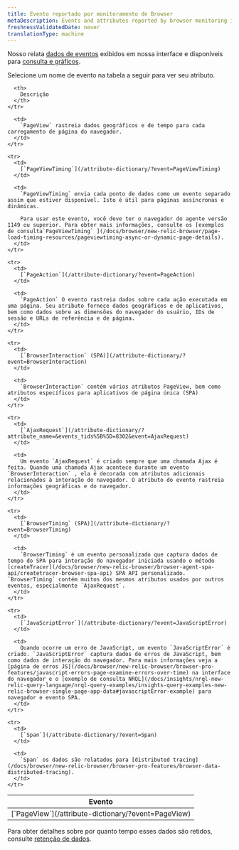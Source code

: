 ```yaml
---
title: Evento reportado por monitoramento de Browser
metaDescription: Events and attributes reported by browser monitoring in New Relic.
freshnessValidatedDate: never
translationType: machine
---
```


Nosso [<InlinePopover type="browser"/>](/docs/browser/browser-monitoring/getting-started/introduction-browser-monitoring)relata [dados de eventos](/docs/using-new-relic/data/understand-data/new-relic-data-types#event-data) exibidos em nossa interface e disponíveis para [consulta e gráficos](/docs/using-new-relic/data/understand-data/query-new-relic-data).

Selecione um nome de evento na tabela a seguir para ver seu atributo.

<table>
  <thead>
    <tr>
      <th style={{ width: "250px" }}>
        Evento
      </th>

      <th>
        Descrição
      </th>
    </tr>
  </thead>

  <tbody>
    <tr>
      <td>
        [`PageView`](/attribute-dictionary/?event=PageView)
      </td>

      <td>
        `PageView` rastreia dados geográficos e de tempo para cada carregamento de página do navegador.
      </td>
    </tr>

    <tr>
      <td>
        [`PageViewTiming`](/attribute-dictionary/?event=PageViewTiming)
      </td>

      <td>
        `PageViewTiming` envia cada ponto de dados como um evento separado assim que estiver disponível. Isto é útil para páginas assíncronas e dinâmicas.

        Para usar este evento, você deve ter o navegador do agente versão 1149 ou superior. Para obter mais informações, consulte os [exemplos de consulta`PageViewTiming` ](/docs/browser/new-relic-browser/page-load-timing-resources/pageviewtiming-async-or-dynamic-page-details).
      </td>
    </tr>

    <tr>
      <td>
        [`PageAction`](/attribute-dictionary/?event=PageAction)
      </td>

      <td>
        `PageAction` O evento rastreia dados sobre cada ação executada em uma página. Seu atributo fornece dados geográficos e de aplicativos, bem como dados sobre as dimensões do navegador do usuário, IDs de sessão e URLs de referência e de página.
      </td>
    </tr>

    <tr>
      <td>
        [`BrowserInteraction` (SPA)](/attribute-dictionary/?event=BrowserInteraction)
      </td>

      <td>
        `BrowserInteraction` contém vários atributos PageView, bem como atributos específicos para aplicativos de página única (SPA)
      </td>
    </tr>

    <tr>
      <td>
        [`AjaxRequest`](/attribute-dictionary/?attribute_name=&events_tids%5B%5D=8302&event=AjaxRequest)
      </td>

      <td>
        Um evento `AjaxRequest` é criado sempre que uma chamada Ajax é feita. Quando uma chamada Ajax acontece durante um evento `BrowserInteraction` , ela é decorada com atributos adicionais relacionados à interação do navegador. O atributo do evento rastreia informações geográficas e do navegador.
      </td>
    </tr>

    <tr>
      <td>
        [`BrowserTiming` (SPA)](/attribute-dictionary/?event=BrowserTiming)
      </td>

      <td>
        `BrowserTiming` é um evento personalizado que captura dados de tempo do SPA para interação do navegador iniciada usando o método [createTracer](/docs/browser/new-relic-browser/browser-agent-spa-api/createtracer-browser-spa-api) SPA API personalizado. `BrowserTiming` contém muitos dos mesmos atributos usados por outros eventos, especialmente `AjaxRequest`.
      </td>
    </tr>

    <tr>
      <td>
        [`JavaScriptError`](/attribute-dictionary/?event=JavaScriptError)
      </td>

      <td>
        Quando ocorre um erro de JavaScript, um evento `JavaScriptError` é criado. `JavaScriptError` captura dados de erros de JavaScript, bem como dados de interação do navegador. Para mais informações veja a [página de erros JS](/docs/browser/new-relic-browser/browser-pro-features/javascript-errors-page-examine-errors-over-time) na interface do navegador e o [exemplo de consulta NRQL](/docs/insights/nrql-new-relic-query-language/nrql-query-examples/insights-query-examples-new-relic-browser-single-page-app-data#javascriptError-example) para navegador e evento SPA.
      </td>
    </tr>

    <tr>
      <td>
        [`Span`](/attribute-dictionary/?event=Span)
      </td>

      <td>
        `Span` os dados são relatados para [distributed tracing](/docs/browser/new-relic-browser/browser-pro-features/browser-data-distributed-tracing).
      </td>
    </tr>
  </tbody>
</table>

Para obter detalhes sobre por quanto tempo esses dados são retidos, consulte [retenção de dados](/docs/data-apis/manage-data/manage-data-retention).